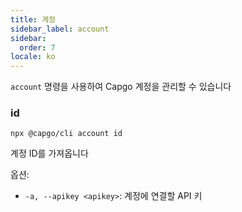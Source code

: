 ```yaml
---
title: 계정
sidebar_label: account
sidebar:
  order: 7
locale: ko
---
```


`account` 명령을 사용하여 Capgo 계정을 관리할 수 있습니다

### id

`npx @capgo/cli account id`

계정 ID를 가져옵니다

옵션:

- `-a, --apikey <apikey>`: 계정에 연결할 API 키